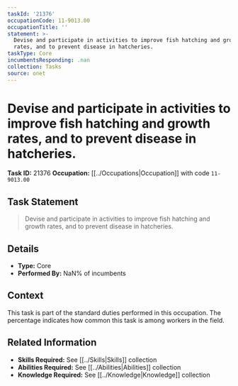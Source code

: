 ```yaml
---
taskId: '21376'
occupationCode: 11-9013.00
occupationTitle: ''
statement: >-
  Devise and participate in activities to improve fish hatching and growth
  rates, and to prevent disease in hatcheries.
taskType: Core
incumbentsResponding: .nan
collection: Tasks
source: onet
---
```

# Devise and participate in activities to improve fish hatching and growth rates, and to prevent disease in hatcheries.

**Task ID:** 21376
**Occupation:** [[../Occupations|Occupation]] with code `11-9013.00`

## Task Statement

> Devise and participate in activities to improve fish hatching and growth rates, and to prevent disease in hatcheries.

## Details

- **Type:** Core
- **Performed By:** NaN% of incumbents

## Context

This task is part of the standard duties performed in this occupation. The percentage indicates how common this task is among workers in the field.

## Related Information

- **Skills Required:** See [[../Skills|Skills]] collection
- **Abilities Required:** See [[../Abilities|Abilities]] collection
- **Knowledge Required:** See [[../Knowledge|Knowledge]] collection
